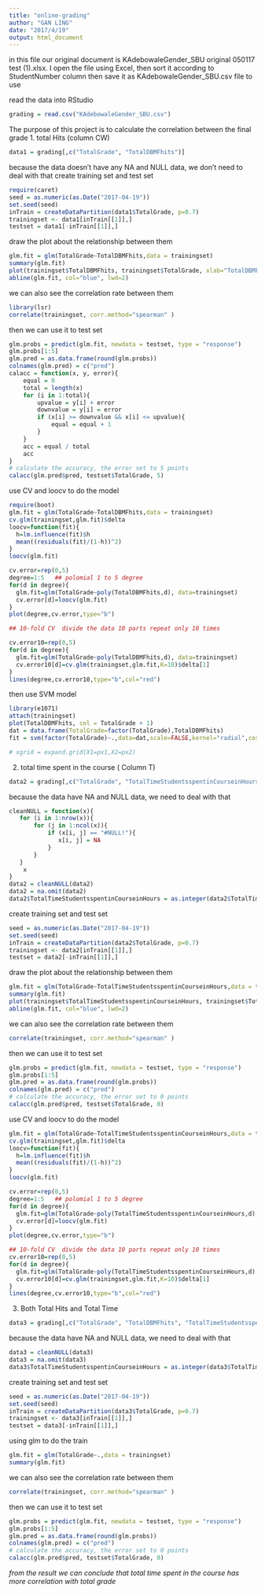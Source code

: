 ```yaml
---
title: "online-grading"
author: "GAN LING"
date: "2017/4/19"
output: html_document
---
```


in this file our original document is KAdebowaleGender_SBU original 050117  test  (1).xlsx.
I open the file using Excel, then sort it according to StudentNumber column
then save it as KAdebowaleGender_SBU.csv file to use

read the data into RStudio

```r
grading = read.csv("KAdebowaleGender_SBU.csv")
```


The purpose of this project is to  calculate the correlation between the final grade
1. total Hits  (column CW)

```r
data1 = grading[,c("TotalGrade", "TotalDBMFhits")]
```

because the data doesn't have any NA and NULL data, we don't need to deal with that
create training set and test set

```r
require(caret)
seed = as.numeric(as.Date("2017-04-19"))
set.seed(seed)
inTrain = createDataPartition(data1$TotalGrade, p=0.7)
trainingset <- data1[inTrain[[1]],]
testset = data1[-inTrain[[1]],]
```

draw the plot about the relationship between them

```r
glm.fit = glm(TotalGrade~TotalDBMFhits,data = trainingset)
summary(glm.fit)
plot(trainingset$TotalDBMFhits, trainingset$TotalGrade, xlab="TotalDBMFhits", ylab="TotalGrade")
abline(glm.fit, col="blue", lwd=2)
```

we can also see the correlation rate between them

```r
library(lsr)
correlate(trainingset, corr.method="spearman" )
```

then we can use it to test set

```r
glm.probs = predict(glm.fit, newdata = testset, type = "response") 
glm.probs[1:5]
glm.pred = as.data.frame(round(glm.probs)) 
colnames(glm.pred) = c("pred")
calacc = function(x, y, error){
    equal = 0
    total = length(x)
    for (i in 1:total){
        upvalue = y[i] + error
        downvalue = y[i] = error
        if (x[i] >= downvalue && x[i] <= upvalue){
            equal = equal + 1
        }
    }
    acc = equal / total 
    acc
}
# calculate the accuracy, the error set to 5 points
calacc(glm.pred$pred, testset$TotalGrade, 5)
```

use CV and loocv to do the model

```r
require(boot)
glm.fit = glm(TotalGrade~TotalDBMFhits,data = trainingset)
cv.glm(trainingset,glm.fit)$delta
loocv=function(fit){
  h=lm.influence(fit)$h
  mean((residuals(fit)/(1-h))^2)
}
loocv(glm.fit)

cv.error=rep(0,5)
degree=1:5   ## polomial 1 to 5 degree
for(d in degree){
  glm.fit=glm(TotalGrade~poly(TotalDBMFhits,d), data=trainingset)
  cv.error[d]=loocv(glm.fit)
}
plot(degree,cv.error,type="b")

## 10-fold CV  divide the data 10 parts repeat only 10 times

cv.error10=rep(0,5)
for(d in degree){
  glm.fit=glm(TotalGrade~poly(TotalDBMFhits,d), data=trainingset)
  cv.error10[d]=cv.glm(trainingset,glm.fit,K=10)$delta[1]
}
lines(degree,cv.error10,type="b",col="red")
```

then use SVM model

```r
library(e1071)
attach(trainingset)
plot(TotalDBMFhits, col = TotalGrade + 1)
dat = data.frame(TotalGrade=factor(TotalGrade),TotalDBMFhits)
fit = svm(factor(TotalGrade)~.,data=dat,scale=FALSE,kernel="radial",cost=5)

# xgrid = expand.grid(X1=px1,X2=px2)
```

2. total time spent in the course ( Column  T)

```r
data2 = grading[,c("TotalGrade", "TotalTimeStudentsspentinCourseinHours")]
```

because the data have NA and NULL data, we need to deal with that

```r
cleanNULL = function(x){
   for (i in 1:nrow(x)){
       for (j in 1:ncol(x)){
           if (x[i, j] == "#NULL!"){
              x[i, j] = NA 
           }
       }
   } 
    x
}
data2 = cleanNULL(data2)
data2 = na.omit(data2)
data2$TotalTimeStudentsspentinCourseinHours = as.integer(data2$TotalTimeStudentsspentinCourseinHours)
```

create training set and test set

```r
seed = as.numeric(as.Date("2017-04-19"))
set.seed(seed)
inTrain = createDataPartition(data2$TotalGrade, p=0.7)
trainingset <- data2[inTrain[[1]],]
testset = data2[-inTrain[[1]],]
```

draw the plot about the relationship between them

```r
glm.fit = glm(TotalGrade~TotalTimeStudentsspentinCourseinHours,data = trainingset)
summary(glm.fit)
plot(trainingset$TotalTimeStudentsspentinCourseinHours, trainingset$TotalGrade, xlab="TotalTimeStudentsspentinCourseinHours", ylab="TotalGrade")
abline(glm.fit, col="blue", lwd=2)
```

we can also see the correlation rate between them

```r
correlate(trainingset, corr.method="spearman" )
```

then we can use it to test set

```r
glm.probs = predict(glm.fit, newdata = testset, type = "response") 
glm.probs[1:5]
glm.pred = as.data.frame(round(glm.probs)) 
colnames(glm.pred) = c("pred")
# calculate the accuracy, the error set to 0 points
calacc(glm.pred$pred, testset$TotalGrade, 0)
```

use CV and loocv to do the model

```r
glm.fit = glm(TotalGrade~TotalTimeStudentsspentinCourseinHours,data = trainingset)
cv.glm(trainingset,glm.fit)$delta
loocv=function(fit){
  h=lm.influence(fit)$h
  mean((residuals(fit)/(1-h))^2)
}
loocv(glm.fit)

cv.error=rep(0,5)
degree=1:5   ## polomial 1 to 5 degree
for(d in degree){
  glm.fit=glm(TotalGrade~poly(TotalTimeStudentsspentinCourseinHours,d), data=trainingset)
  cv.error[d]=loocv(glm.fit)
}
plot(degree,cv.error,type="b")

## 10-fold CV  divide the data 10 parts repeat only 10 times
cv.error10=rep(0,5)
for(d in degree){
  glm.fit=glm(TotalGrade~poly(TotalTimeStudentsspentinCourseinHours,d), data=trainingset)
  cv.error10[d]=cv.glm(trainingset,glm.fit,K=10)$delta[1]
}
lines(degree,cv.error10,type="b",col="red")
```

3. Both   Total Hits and Total Time

```r
data3 = grading[,c("TotalGrade", "TotalDBMFhits", "TotalTimeStudentsspentinCourseinHours")]
```

because the data have NA and NULL data, we need to deal with that

```r
data3 = cleanNULL(data3)
data3 = na.omit(data3)
data3$TotalTimeStudentsspentinCourseinHours = as.integer(data3$TotalTimeStudentsspentinCourseinHours)
```

create training set and test set

```r
seed = as.numeric(as.Date("2017-04-19"))
set.seed(seed)
inTrain = createDataPartition(data3$TotalGrade, p=0.7)
trainingset <- data3[inTrain[[1]],]
testset = data3[-inTrain[[1]],]
```

using glm to do the train

```r
glm.fit = glm(TotalGrade~.,data = trainingset)
summary(glm.fit)
```

we can also see the correlation rate between them

```r
correlate(trainingset, corr.method="spearman" )
```

then we can use it to test set

```r
glm.probs = predict(glm.fit, newdata = testset, type = "response") 
glm.probs[1:5]
glm.pred = as.data.frame(round(glm.probs)) 
colnames(glm.pred) = c("pred")
# calculate the accuracy, the error set to 0 points
calacc(glm.pred$pred, testset$TotalGrade, 0)
```


*from the result we can conclude that total time spent in the course has more correlation with total grade*
